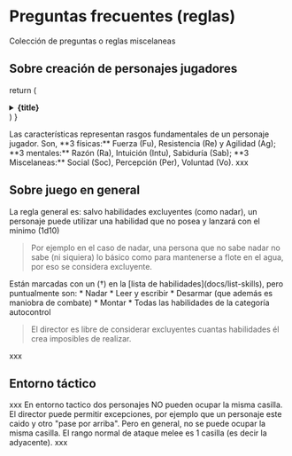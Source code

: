 

# Preguntas frecuentes (reglas)

Colección de preguntas o reglas miscelaneas

## Sobre creación de personajes jugadores

  return (
    <details
      className="last-of-type:mb-0 rounded-lg bg-neutral-50 dark:bg-neutral-800 p-2 mt-4"
    >
      <summary>
        <strong className="text-lg">{title}</strong>
      </summary>
      <div className="nx-p-2">{children}</div>
    </details>
  )
}

<QABox title="Cuáles son las características?">
  Las características representan rasgos fundamentales de un personaje jugador.
  Son, **3 físicas:** Fuerza (Fu), Resistencia (Re) y Agilidad (Ag); **3 mentales:** Razón (Ra), Intuición (Intu),
  Sabiduría (Sab); **3 Miscelaneas:** Social (Soc), Percepción (Per), Voluntad (Vo).
</QABox>

<QABox title="Cómo?">
  xxx
</QABox>

## Sobre juego en general

<QABox title="Puedo usar una habilidad que no tengo?">
  La regla general es: salvo habilidades excluyentes (como nadar), un personaje
  puede utilizar una habilidad que no posea y lanzará con el minimo (1d10)

  > Por ejemplo en el caso de nadar, una persona que no sabe nadar no sabe 
  > (ni siquiera) lo básico como para mantenerse a flote en el agua, por eso se
  > considera excluyente.
</QABox>

<QABox title="Que habilidades son excluyentes?">
  Están marcadas con un (†) en la [lista de habilidades](docs/list-skills), pero 
  puntualmente son:
  * Nadar
  * Leer y escribir
  * Desarmar (que además es maniobra de combate) 
  * Montar 
  * Todas las habilidades de la categoría autocontrol 
  
  > El director es libre de considerar excluyentes cuantas habilidades él crea 
  > imposibles de realizar.
</QABox>

<QABox title="Cuando se puede subir un skillcheck?">
  xxx
</QABox>


## Entorno táctico

<QABox title="Desplazamiento normal">
  xxx
</QABox>

<QABox title="Pueden dos personajes ocupar la misma casilla?">
  En entorno tactico dos personajes NO pueden ocupar la misma casilla.
  El director puede permitir excepciones, por ejemplo que un personaje este caido 
  y otro "pase por arriba". Pero en general, no se puede ocupar la misma casilla.
</QABox>

<QABox title="Cual es el rango/alcance de un ataque melee?">
  El rango normal de ataque melee es 1 casilla (es decir la adyacente).
</QABox>

<QABox title="Direccionalidad">
  xxx
</QABox>
